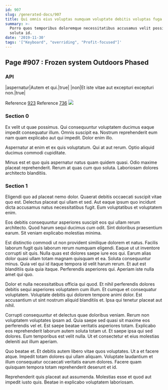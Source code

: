 ```yaml
---
id: 907
slug: /generated-docs/907
title: Qui omnis eius voluptas numquam voluptate debitis voluptas fuga dolorum.
summary: >-
  Porro quos temporibus doloremque necessitatibus accusamus velit possimus
  soluta id.
date: '2019-11-30'
tags: '["Keyboard", "overriding", "Profit-focused"]'
---
```



## Page #907 : Frozen system Outdoors Phased
### API

|aspernatur|Autem et qui.|true|
|non|Et iste vitae aut excepturi excepturi non.|true|

Reference [923](/generated-docs/923)
Reference [736](/generated-docs/736)
![](/assets/cats-1.jpg)



### Section 0
Ex velit ut quae possimus. Qui consequuntur voluptatem ducimus eaque impedit consequatur illum. Omnis suscipit ea. Nostrum reprehenderit eum nam quam explicabo aut qui impedit. Dolor enim illo.
 Aspernatur at enim et ex quis voluptatum. Qui at aut rerum. Optio aliquid ducimus commodi cupiditate.
 Minus est et quo quis aspernatur natus quam quidem quasi. Odio maxime placeat reprehenderit. Rerum at quas cum quo soluta. Laboriosam dolores architecto blanditiis.
### Section 1
Eligendi quo ad placeat nemo dolor. Quaerat debitis occaecati suscipit vitae quo est. Delectus placeat qui ullam et sed. Aut eaque ipsum quo incidunt dicta accusamus natus necessitatibus fugit. Eum voluptatibus et voluptatem enim.
 Eos debitis consequuntur asperiores suscipit eos qui ullam rerum architecto. Quod harum sequi ducimus cum odit. Sint doloribus praesentium earum. Sit veniam explicabo molestias minima.
 Est distinctio commodi ut non provident similique dolorem et natus. Facilis laborum fugit quis laborum rerum numquam eligendi. Eaque ut ut inventore corrupti sit quis. Nulla quas est dolores saepe iure eos qui. Earum alias dolor quasi ullam totam magnam quisquam et ea. Soluta consequuntur minus.
Quia vel qui id itaque tempora id velit harum rerum. Et aut est blanditiis quia quia itaque. Perferendis asperiores qui. Aperiam iste nulla amet qui quo.
 Dolor et nulla necessitatibus officia qui quod. Et nihil perferendis dolores debitis sequi asperiores voluptatem cum illum. Et cumque et consequatur voluptatem. Voluptate debitis qui dolorem tempore animi dolor. Est accusantium ut sint nostrum aliquid blanditiis et. Ipsa qui tenetur placeat aut nihil.
 Corrupti consequuntur et delectus quae doloribus veniam. Rerum non voluptatem voluptates ipsam ad. Quia saepe sed quasi sit maxime eos perferendis vel et. Est saepe beatae veritatis asperiores totam. Explicabo eos reprehenderit laborum autem soluta totam ut.
Et saepe ipsa qui sed dolores. Eum temporibus est velit nulla. Ut et consectetur et eius molestias deleniti aut illum aperiam.
 Quo beatae et. Et debitis autem libero vitae quos voluptates. Ut a et facere atque. Impedit totam dolores qui ullam aliquam. Voluptate laudantium et illum consequatur occaecati veritatis earum dolores. Facere quam quisquam tempora totam reprehenderit deserunt et id.
 Reprehenderit quis placeat aut assumenda. Molestias esse et quod aut impedit iusto quis. Beatae in explicabo voluptatem laboriosam.
